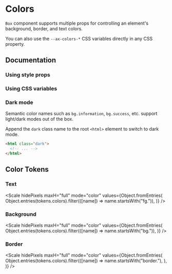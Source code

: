 
# Colors

`Box` component supports multiple props for controlling an element's background, border, and text colors.

You can also use the `--ax-colors-*` CSS variables directly in any CSS property.

## Documentation

### Using style props

<Demo component={PropUsage} />

### Using CSS variables

<Demo component={CssUsage} />

### Dark mode

Semantic color names such as `bg.information`, `bg.success`, etc. support light/dark modes out of the box.

Append the `dark` class name to the root `<html>` element to switch to dark mode.

```html /dark/
<html class="dark">
  <!-- ... -->
</html>
```

## Color Tokens

### Text

<Scale
  hidePixels
  maxH="full"
  mode="color"
  values={Object.fromEntries(
    Object.entries(tokens.colors).filter(([name]) => name.startsWith("fg.")),
  )}
/>

### Background

<Scale
  hidePixels
  maxH="full"
  mode="color"
  values={Object.fromEntries(
    Object.entries(tokens.colors).filter(([name]) => name.startsWith("bg.")),
  )}
/>

### Border

<Scale
  hidePixels
  maxH="full"
  mode="color"
  values={Object.fromEntries(
    Object.entries(tokens.colors).filter(([name]) =>
      name.startsWith("border."),
    ),
  )}
/>
